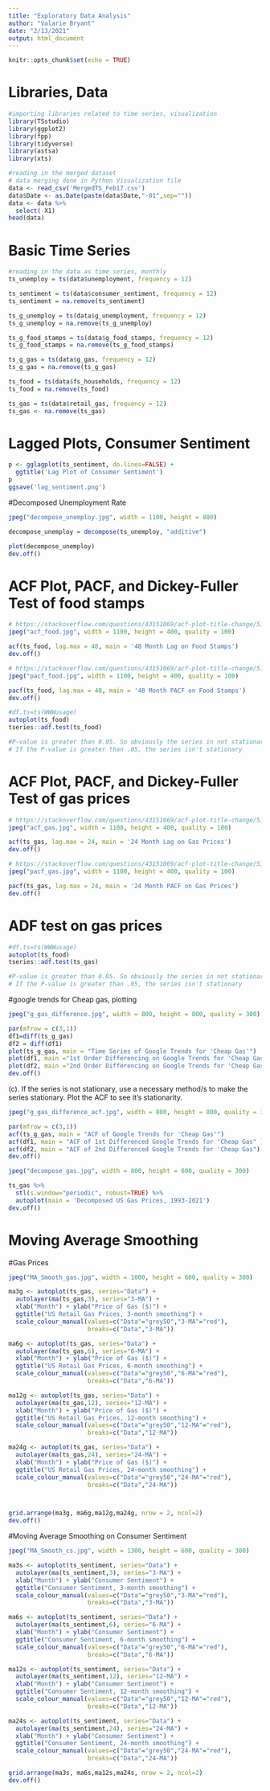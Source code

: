 ```yaml
---
title: "Exploratory Data Analysis"
author: "Valarie Bryant"
date: "2/13/2021"
output: html_document
---
```


```r
knitr::opts_chunk$set(echo = TRUE)
```

# Libraries, Data
```r
#importing libraries related to time series, visualization
library(TSstudio)
library(ggplot2)
library(fpp)
library(tidyverse)
library(astsa)
library(xts)
```

```r
#reading in the merged dataset
# data merging done in Python Visualization file
data <- read_csv('MergedTS_Feb17.csv')
data$Date <- as.Date(paste(data$Date,"-01",sep=""))
data <- data %>%
  select(-X1)
head(data)
```
# Basic Time Series
```r
#reading in the data as time series, monthly
ts_unemploy = ts(data$unemployment, frequency = 12)

ts_sentiment = ts(data$consumer_sentiment, frequency = 12)
ts_sentiment = na.remove(ts_sentiment)

ts_g_unemploy = ts(data$g_unemployment, frequency = 12)
ts_g_unemploy = na.remove(ts_g_unemploy)

ts_g_food_stamps = ts(data$g_food_stamps, frequency = 12)
ts_g_food_stamps = na.remove(ts_g_food_stamps)

ts_g_gas = ts(data$g_gas, frequency = 12)
ts_g_gas = na.remove(ts_g_gas)

ts_food = ts(data$fs_households, frequency = 12)
ts_food = na.remove(ts_food)

ts_gas = ts(data$retail_gas, frequency = 12)
ts_gas <- na.remove(ts_gas)


```



# Lagged Plots, Consumer Sentiment
```r
p <- gglagplot(ts_sentiment, do.lines=FALSE) +
  ggtitle('Lag Plot of Consumer Sentiment')
p
ggsave('lag_sentiment.png')
```

#Decomposed Unemployment Rate
```r
jpeg("decompose_unemploy.jpg", width = 1100, height = 800)

decompose_unemploy = decompose(ts_unemploy, "additive")

plot(decompose_unemploy)
dev.off()
```

# ACF Plot, PACF, and Dickey-Fuller Test of food stamps

```r
# https://stackoverflow.com/questions/43151069/acf-plot-title-change/51893811
jpeg("acf_food.jpg", width = 1100, height = 400, quality = 100)

acf(ts_food, lag.max = 48, main = '48 Month Lag on Food Stamps')
dev.off()
```

```r
# https://stackoverflow.com/questions/43151069/acf-plot-title-change/51893811
jpeg("pacf_food.jpg", width = 1100, height = 400, quality = 100)

pacf(ts_food, lag.max = 48, main = '48 Month PACF on Food Stamps')
dev.off()
```

```r
#df.ts=ts(WWWusage)
autoplot(ts_food)
tseries::adf.test(ts_food)

#P-value is greater than 0.05. So obviously the series in not stationary.
# If the P-value is greater than .05, the series isn't stationary

```


# ACF Plot, PACF, and Dickey-Fuller Test of gas prices

```r
# https://stackoverflow.com/questions/43151069/acf-plot-title-change/51893811
jpeg("acf_gas.jpg", width = 1100, height = 400, quality = 100)

acf(ts_gas, lag.max = 24, main = '24 Month Lag on Gas Prices')
dev.off()
```

```r
# https://stackoverflow.com/questions/43151069/acf-plot-title-change/51893811
jpeg("pacf_gas.jpg", width = 1100, height = 400, quality = 100)

pacf(ts_gas, lag.max = 24, main = '24 Month PACF on Gas Prices')
dev.off()
```


# ADF test on gas prices
```r
#df.ts=ts(WWWusage)
autoplot(ts_food)
tseries::adf.test(ts_gas)

#P-value is greater than 0.05. So obviously the series in not stationary.
# If the P-value is greater than .05, the series isn't stationary

```

#google trends for Cheap gas, plotting
```r
jpeg("g_gas_difference.jpg", width = 800, height = 800, quality = 300)

par(mfrow = c(3,1))
df1=diff(ts_g_gas)
df2 = diff(df1)
plot(ts_g_gas, main = "Time Series of Google Trends for 'Cheap Gas'")
plot(df1, main ="1st Order Differencing on Google Trends for 'Cheap Gas'")
plot(df2, main ="2nd Order Differencing on Google Trends for 'Cheap Gas'")
dev.off()
```



(c). If the series is not stationary, use a necessary method/s to make the series stationary. Plot the ACF to see it's stationarity.
```r
jpeg("g_gas_difference_acf.jpg", width = 800, height = 800, quality = 300)

par(mfrow = c(3,1))
acf(ts_g_gas, main = "ACF of Google Trends for 'Cheap Gas'")
acf(df1, main = "ACF of 1st Differenced Google Trends for 'Cheap Gas" )
acf(df2, main = "ACF of 2nd Differenced Google Trends for 'Cheap Gas")
dev.off()
```

```r
jpeg("decompose_gas.jpg", width = 800, height = 600, quality = 300)

ts_gas %>%
  stl(s.window="periodic", robust=TRUE) %>%
  autoplot(main = 'Decomposed US Gas Prices, 1993-2021')
dev.off()
```

# Moving Average Smoothing

#Gas Prices
```r
jpeg("MA_Smooth_gas.jpg", width = 1000, height = 600, quality = 300)

ma3g <- autoplot(ts_gas, series="Data") +
  autolayer(ma(ts_gas,3), series="3-MA") +
  xlab("Month") + ylab("Price of Gas ($)") +
  ggtitle("US Retail Gas Prices, 3-month smoothing") +
  scale_colour_manual(values=c("Data"="grey50","3-MA"="red"),
                      breaks=c("Data","3-MA"))

ma6g <- autoplot(ts_gas, series="Data") +
  autolayer(ma(ts_gas,6), series="6-MA") +
  xlab("Month") + ylab("Price of Gas ($)") +
  ggtitle("US Retail Gas Prices, 6-month smoothing") +
  scale_colour_manual(values=c("Data"="grey50","6-MA"="red"),
                      breaks=c("Data","6-MA"))

ma12g <- autoplot(ts_gas, series="Data") +
  autolayer(ma(ts_gas,12), series="12-MA") +
  xlab("Month") + ylab("Price of Gas ($)") +
  ggtitle("US Retail Gas Prices, 12-month smoothing") +
  scale_colour_manual(values=c("Data"="grey50","12-MA"="red"),
                      breaks=c("Data","12-MA"))

ma24g <- autoplot(ts_gas, series="Data") +
  autolayer(ma(ts_gas,24), series="24-MA") +
  xlab("Month") + ylab("Price of Gas ($)") +
  ggtitle("US Retail Gas Prices, 24-month smoothing") +
  scale_colour_manual(values=c("Data"="grey50","24-MA"="red"),
                      breaks=c("Data","24-MA"))



grid.arrange(ma3g, ma6g,ma12g,ma24g, nrow = 2, ncol=2)
dev.off()

```


#Moving Average Smoothing on Consumer Sentiment
```r
jpeg("MA_Smooth_cs.jpg", width = 1300, height = 600, quality = 300)

ma3s <- autoplot(ts_sentiment, series="Data") +
  autolayer(ma(ts_sentiment,3), series="3-MA") +
  xlab("Month") + ylab("Consumer Sentiment") +
  ggtitle("Consumer Sentiment, 3-month smoothing") +
  scale_colour_manual(values=c("Data"="grey50","3-MA"="red"),
                      breaks=c("Data","3-MA"))

ma6s <- autoplot(ts_sentiment, series="Data") +
  autolayer(ma(ts_sentiment,6), series="6-MA") +
  xlab("Month") + ylab("Consumer Sentiment") +
  ggtitle("Consumer Sentiment, 6-month smoothing") +
  scale_colour_manual(values=c("Data"="grey50","6-MA"="red"),
                      breaks=c("Data","6-MA"))

ma12s <- autoplot(ts_sentiment, series="Data") +
  autolayer(ma(ts_sentiment,12), series="12-MA") +
  xlab("Month") + ylab("Consumer Sentiment") +
  ggtitle("Consumer Sentiment, 12-month smoothing") +
  scale_colour_manual(values=c("Data"="grey50","12-MA"="red"),
                      breaks=c("Data","12-MA"))

ma24s <- autoplot(ts_sentiment, series="Data") +
  autolayer(ma(ts_sentiment,24), series="24-MA") +
  xlab("Month") + ylab("Consumer Sentiment") +
  ggtitle("Consumer Sentiment, 24-month smoothing") +
  scale_colour_manual(values=c("Data"="grey50","24-MA"="red"),
                      breaks=c("Data","24-MA"))

grid.arrange(ma3s, ma6s,ma12s,ma24s, nrow = 2, ncol=2)
dev.off()

```